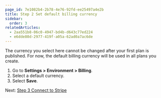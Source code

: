 ```yaml
---
page_id: 7e1082b4-2b78-4e76-92fd-ee25497a4e2b
title: Step 2 Set default billing currency
sidebar:
  order: 3
relatedArticles:
  - 2aa551b8-06c0-4947-bd4b-d643c77ed224
  - e6dde80d-2977-419f-a05a-62ad0a7ac6de
---
```


The currency you select here cannot be changed after your first plan is published. For now, the default billing currency will be used in all plans you create.

1. Go to **Settings > Environment > Billing**.
2. Select a default currency.
3. Select **Save**.

Next: [Step 3 Connect to Stripe](/billing/get-started/connect-to-stripe/)
